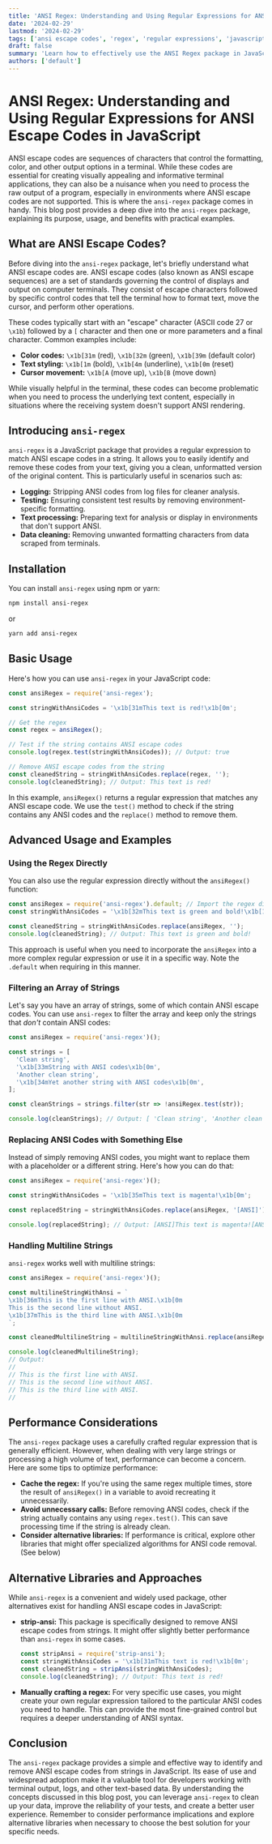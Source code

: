 ```yaml
---
title: 'ANSI Regex: Understanding and Using Regular Expressions for ANSI Escape Codes in JavaScript'
date: '2024-02-29'
lastmod: '2024-02-29'
tags: ['ansi escape codes', 'regex', 'regular expressions', 'javascript', 'terminal', 'colors', 'string manipulation', 'ansi-regex']
draft: false
summary: 'Learn how to effectively use the ANSI Regex package in JavaScript to identify and strip ANSI escape codes from strings. This comprehensive guide covers installation, usage examples, performance considerations, and alternative libraries.'
authors: ['default']
---
```


# ANSI Regex: Understanding and Using Regular Expressions for ANSI Escape Codes in JavaScript

ANSI escape codes are sequences of characters that control the formatting, color, and other output options in a terminal. While these codes are essential for creating visually appealing and informative terminal applications, they can also be a nuisance when you need to process the raw output of a program, especially in environments where ANSI escape codes are not supported. This is where the `ansi-regex` package comes in handy. This blog post provides a deep dive into the `ansi-regex` package, explaining its purpose, usage, and benefits with practical examples.

## What are ANSI Escape Codes?

Before diving into the `ansi-regex` package, let's briefly understand what ANSI escape codes are.  ANSI escape codes (also known as ANSI escape sequences) are a set of standards governing the control of displays and output on computer terminals. They consist of escape characters followed by specific control codes that tell the terminal how to format text, move the cursor, and perform other operations.

These codes typically start with an "escape" character (ASCII code 27 or `\x1b`) followed by a `[` character and then one or more parameters and a final character. Common examples include:

*   **Color codes:** `\x1b[31m` (red), `\x1b[32m` (green), `\x1b[39m` (default color)
*   **Text styling:** `\x1b[1m` (bold), `\x1b[4m` (underline), `\x1b[0m` (reset)
*   **Cursor movement:**  `\x1b[A` (move up), `\x1b[B` (move down)

While visually helpful in the terminal, these codes can become problematic when you need to process the underlying text content, especially in situations where the receiving system doesn't support ANSI rendering.

## Introducing `ansi-regex`

`ansi-regex` is a JavaScript package that provides a regular expression to match ANSI escape codes in a string.  It allows you to easily identify and remove these codes from your text, giving you a clean, unformatted version of the original content. This is particularly useful in scenarios such as:

*   **Logging:** Stripping ANSI codes from log files for cleaner analysis.
*   **Testing:** Ensuring consistent test results by removing environment-specific formatting.
*   **Text processing:**  Preparing text for analysis or display in environments that don't support ANSI.
*   **Data cleaning:** Removing unwanted formatting characters from data scraped from terminals.

## Installation

You can install `ansi-regex` using npm or yarn:

```bash
npm install ansi-regex
```

or

```bash
yarn add ansi-regex
```

## Basic Usage

Here's how you can use `ansi-regex` in your JavaScript code:

```javascript
const ansiRegex = require('ansi-regex');

const stringWithAnsiCodes = '\x1b[31mThis text is red!\x1b[0m';

// Get the regex
const regex = ansiRegex();

// Test if the string contains ANSI escape codes
console.log(regex.test(stringWithAnsiCodes)); // Output: true

// Remove ANSI escape codes from the string
const cleanedString = stringWithAnsiCodes.replace(regex, '');
console.log(cleanedString); // Output: This text is red!
```

In this example, `ansiRegex()` returns a regular expression that matches any ANSI escape code.  We use the `test()` method to check if the string contains any ANSI codes and the `replace()` method to remove them.

## Advanced Usage and Examples

### Using the Regex Directly

You can also use the regular expression directly without the `ansiRegex()` function:

```javascript
const ansiRegex = require('ansi-regex').default; // Import the regex directly
const stringWithAnsiCodes = '\x1b[32mThis text is green and bold!\x1b[1m';

const cleanedString = stringWithAnsiCodes.replace(ansiRegex, '');
console.log(cleanedString); // Output: This text is green and bold!
```

This approach is useful when you need to incorporate the `ansiRegex` into a more complex regular expression or use it in a specific way.  Note the `.default` when requiring in this manner.

### Filtering an Array of Strings

Let's say you have an array of strings, some of which contain ANSI escape codes. You can use `ansi-regex` to filter the array and keep only the strings that *don't* contain ANSI codes:

```javascript
const ansiRegex = require('ansi-regex')();

const strings = [
  'Clean string',
  '\x1b[33mString with ANSI codes\x1b[0m',
  'Another clean string',
  '\x1b[34mYet another string with ANSI codes\x1b[0m',
];

const cleanStrings = strings.filter(str => !ansiRegex.test(str));

console.log(cleanStrings); // Output: [ 'Clean string', 'Another clean string' ]
```

### Replacing ANSI Codes with Something Else

Instead of simply removing ANSI codes, you might want to replace them with a placeholder or a different string.  Here's how you can do that:

```javascript
const ansiRegex = require('ansi-regex')();

const stringWithAnsiCodes = '\x1b[35mThis text is magenta!\x1b[0m';

const replacedString = stringWithAnsiCodes.replace(ansiRegex, '[ANSI]');

console.log(replacedString); // Output: [ANSI]This text is magenta![ANSI]
```

### Handling Multiline Strings

`ansi-regex` works well with multiline strings:

```javascript
const ansiRegex = require('ansi-regex')();

const multilineStringWithAnsi = `
\x1b[36mThis is the first line with ANSI.\x1b[0m
This is the second line without ANSI.
\x1b[37mThis is the third line with ANSI.\x1b[0m
`;

const cleanedMultilineString = multilineStringWithAnsi.replace(ansiRegex, '');

console.log(cleanedMultilineString);
// Output:
//
// This is the first line with ANSI.
// This is the second line without ANSI.
// This is the third line with ANSI.
//
```

## Performance Considerations

The `ansi-regex` package uses a carefully crafted regular expression that is generally efficient. However, when dealing with very large strings or processing a high volume of text, performance can become a concern. Here are some tips to optimize performance:

*   **Cache the regex:**  If you're using the same regex multiple times, store the result of `ansiRegex()` in a variable to avoid recreating it unnecessarily.
*   **Avoid unnecessary calls:**  Before removing ANSI codes, check if the string actually contains any using `regex.test()`. This can save processing time if the string is already clean.
*   **Consider alternative libraries:** If performance is critical, explore other libraries that might offer specialized algorithms for ANSI code removal.  (See below)

## Alternative Libraries and Approaches

While `ansi-regex` is a convenient and widely used package, other alternatives exist for handling ANSI escape codes in JavaScript:

*   **strip-ansi:** This package is specifically designed to remove ANSI escape codes from strings. It might offer slightly better performance than `ansi-regex` in some cases.

    ```javascript
    const stripAnsi = require('strip-ansi');
    const stringWithAnsiCodes = '\x1b[31mThis text is red!\x1b[0m';
    const cleanedString = stripAnsi(stringWithAnsiCodes);
    console.log(cleanedString); // Output: This text is red!
    ```

*   **Manually crafting a regex:** For very specific use cases, you might create your own regular expression tailored to the particular ANSI codes you need to handle.  This can provide the most fine-grained control but requires a deeper understanding of ANSI syntax.

## Conclusion

The `ansi-regex` package provides a simple and effective way to identify and remove ANSI escape codes from strings in JavaScript.  Its ease of use and widespread adoption make it a valuable tool for developers working with terminal output, logs, and other text-based data. By understanding the concepts discussed in this blog post, you can leverage `ansi-regex` to clean up your data, improve the reliability of your tests, and create a better user experience.  Remember to consider performance implications and explore alternative libraries when necessary to choose the best solution for your specific needs.